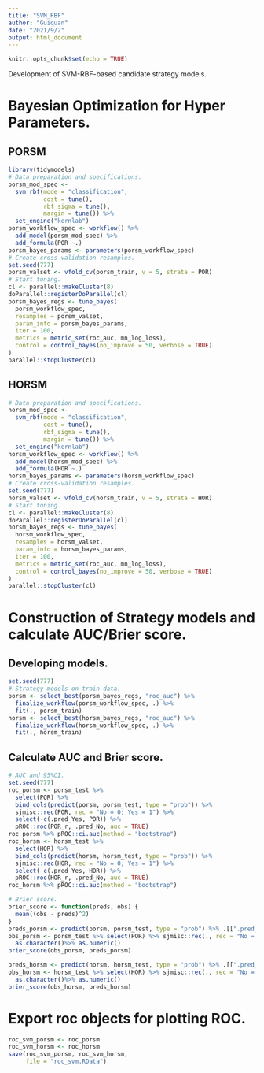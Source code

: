 ---
title: "SVM_RBF"
author: "Guiquan"
date: "2021/9/2"
output: html_document
---

```{r setup, include=FALSE}
knitr::opts_chunk$set(echo = TRUE)
```

Development of SVM-RBF-based candidate strategy models.

# Bayesian Optimization for Hyper Parameters.
## **PORSM**
```{r}
library(tidymodels)
# Data preparation and specifications.
porsm_mod_spec <- 
  svm_rbf(mode = "classification",
          cost = tune(),
          rbf_sigma = tune(),
          margin = tune()) %>% 
  set_engine("kernlab")
porsm_workflow_spec <- workflow() %>% 
  add_model(porsm_mod_spec) %>% 
  add_formula(POR ~.)
porsm_bayes_params <- parameters(porsm_workflow_spec)
# Create cross-validation resamples.
set.seed(777)
porsm_valset <- vfold_cv(porsm_train, v = 5, strata = POR)
# Start tuning.
cl <- parallel::makeCluster(8)
doParallel::registerDoParallel(cl)
porsm_bayes_regs <- tune_bayes(
  porsm_workflow_spec,
  resamples = porsm_valset,
  param_info = porsm_bayes_params,
  iter = 100,
  metrics = metric_set(roc_auc, mn_log_loss),
  control = control_bayes(no_improve = 50, verbose = TRUE)
)
parallel::stopCluster(cl)
```
## **HORSM**
```{r}
# Data preparation and specifications.
horsm_mod_spec <- 
  svm_rbf(mode = "classification",
          cost = tune(),
          rbf_sigma = tune(),
          margin = tune()) %>% 
  set_engine("kernlab")
horsm_workflow_spec <- workflow() %>% 
  add_model(horsm_mod_spec) %>% 
  add_formula(HOR ~.)
horsm_bayes_params <- parameters(horsm_workflow_spec)
# Create cross-validation resamples.
set.seed(777)
horsm_valset <- vfold_cv(horsm_train, v = 5, strata = HOR)
# Start tuning.
cl <- parallel::makeCluster(8)
doParallel::registerDoParallel(cl)
horsm_bayes_regs <- tune_bayes(
  horsm_workflow_spec,
  resamples = horsm_valset,
  param_info = horsm_bayes_params,
  iter = 100,
  metrics = metric_set(roc_auc, mn_log_loss),
  control = control_bayes(no_improve = 50, verbose = TRUE)
)
parallel::stopCluster(cl)
```

# Construction of Strategy models and calculate AUC/Brier score.
## Developing models.
```{r}
set.seed(777)
# Strategy models on train data.
porsm <- select_best(porsm_bayes_regs, "roc_auc") %>% 
  finalize_workflow(porsm_workflow_spec, .) %>% 
  fit(., porsm_train)
horsm <- select_best(horsm_bayes_regs, "roc_auc") %>% 
  finalize_workflow(horsm_workflow_spec, .) %>% 
  fit(., horsm_train)
```
## Calculate AUC and Brier score.
```{r}
# AUC and 95%CI.
set.seed(777)
roc_porsm <- porsm_test %>% 
  select(POR) %>% 
  bind_cols(predict(porsm, porsm_test, type = "prob")) %>% 
  sjmisc::rec(POR, rec = "No = 0; Yes = 1") %>% 
  select(-c(.pred_Yes, POR)) %>% 
  pROC::roc(POR_r, .pred_No, auc = TRUE)
roc_porsm %>% pROC::ci.auc(method = "bootstrap")
roc_horsm <- horsm_test %>% 
  select(HOR) %>% 
  bind_cols(predict(horsm, horsm_test, type = "prob")) %>% 
  sjmisc::rec(HOR, rec = "No = 0; Yes = 1") %>% 
  select(-c(.pred_Yes, HOR)) %>% 
  pROC::roc(HOR_r, .pred_No, auc = TRUE)
roc_horsm %>% pROC::ci.auc(method = "bootstrap")

# Brier score.
brier_score <- function(preds, obs) {
  mean((obs - preds)^2)
}
preds_porsm <- predict(porsm, porsm_test, type = "prob") %>% .[[".pred_Yes"]] 
obs_porsm <- porsm_test %>% select(POR) %>% sjmisc::rec(., rec = "No = 0; Yes = 1") %>% .[["POR_r"]] %>%
  as.character()%>% as.numeric()
brier_score(obs_porsm, preds_porsm)

preds_horsm <- predict(horsm, horsm_test, type = "prob") %>% .[[".pred_Yes"]] 
obs_horsm <- horsm_test %>% select(HOR) %>% sjmisc::rec(., rec = "No = 0; Yes = 1") %>% .[["HOR_r"]] %>%
  as.character()%>% as.numeric()
brier_score(obs_horsm, preds_horsm)
```

# Export roc objects for plotting ROC.
```{r}
roc_svm_porsm <- roc_porsm
roc_svm_horsm <- roc_horsm
save(roc_svm_porsm, roc_svm_horsm, 
     file = "roc_svm.RData")
```








